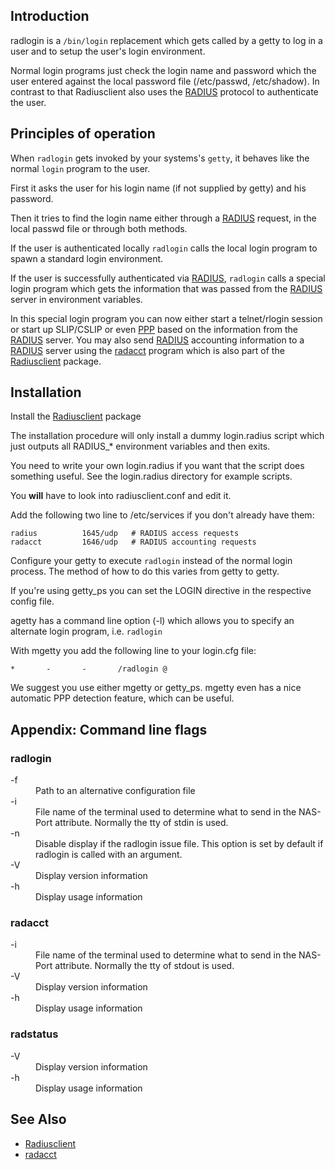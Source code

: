 ==Introduction==

radlogin is a <tt>/bin/login</tt> replacement which gets called by a getty to log in a user and to setup the user's login environment.

Normal login programs just check the login name and password which the user entered against the local password file (/etc/passwd, /etc/shadow). In contrast to that Radiusclient also uses the [[RADIUS]] protocol to authenticate the user.

==Principles of operation==

When <tt>radlogin</tt> gets invoked by your systems's <tt>getty</tt>, it behaves like the normal <tt>login</tt> program to the user.
	
First it asks the user for his login name (if not supplied by getty) and his password.

Then it tries to find the login name either through a [[RADIUS]] request, in the local passwd file or through both methods.
	
If the user is authenticated locally <tt>radlogin</tt> calls the local login program to spawn a standard login environment.
	
If the user is successfully authenticated via [[RADIUS]], <tt>radlogin</tt> calls a special login program which gets the information that was passed from the [[RADIUS]] server in environment variables.
	
In this special login program you can now either start a telnet/rlogin session or start up SLIP/CSLIP or even [[PPP]] based on the information from the [[RADIUS]] server.
You may also send [[RADIUS]] accounting information to a [[RADIUS]] server using the [[radacct]] program which is also part of the [[Radiusclient]] package.

==Installation==

	
Install the [[Radiusclient]] package

The installation procedure will only install a dummy login.radius script which just outputs all RADIUS_* environment variables and then exits.

You need to write your own login.radius if you want that the script does something useful. See the login.radius directory for example scripts. 

You <b>will</b> have to look into radiusclient.conf and edit it.

Add the following two line to /etc/services if you don't already have them:

 radius          1645/udp	# RADIUS access requests
 radacct         1646/udp	# RADIUS accounting requests

Configure your getty to execute <tt>radlogin</tt> instead of the normal login process. The method of how to do this varies from getty to getty.

If you're using getty_ps you can set the LOGIN directive in the respective config file.

agetty has a command line option (-l) which allows you to specify an alternate login program, i.e. <tt>radlogin</tt>

With mgetty you add the following line to your login.cfg file:
 *       -       -       <path>/radlogin @

We suggest you use either mgetty or getty_ps. mgetty even has a nice automatic PPP detection feature, which can be useful.

==Appendix: Command line flags==

===radlogin===

;-f
:Path to an alternative configuration file
;-i
:File name of the terminal used to determine what to send in the NAS-Port attribute. Normally the tty of stdin is used.
;-n
:Disable display if the radlogin issue file. This option is set by default if radlogin is called with an argument.
;-V
:Display version information
;-h
:Display usage information

===radacct===

;-i
:File name of the terminal used to determine what to send in the NAS-Port attribute. Normally the tty of stdout is used.
;-V
:Display version information
;-h
:Display usage information

===radstatus===

;-V
:Display version information
;-h
:Display usage information

==See Also==

* [[Radiusclient]]
* [[radacct]]
